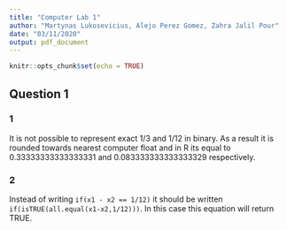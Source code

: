 ```yaml
---
title: "Computer Lab 1"
author: "Martynas Lukosevicius, Alejo Perez Gomez, Zahra Jalil Pour"
date: "03/11/2020"
output: pdf_document
---
```


```r
knitr::opts_chunk$set(echo = TRUE)
```

## Question 1

### 1 
It is not possible to represent exact 1/3 and 1/12 in binary. As a result it is rounded towards nearest computer float and in R its equal to 0.33333333333333331 and 0.083333333333333329 respectively.

### 2

Instead of writing  ``if(x1 - x2 == 1/12)`` it should be written ``if(isTRUE(all.equal(x1-x2,1/12)))``. In this case this equation will return TRUE.


